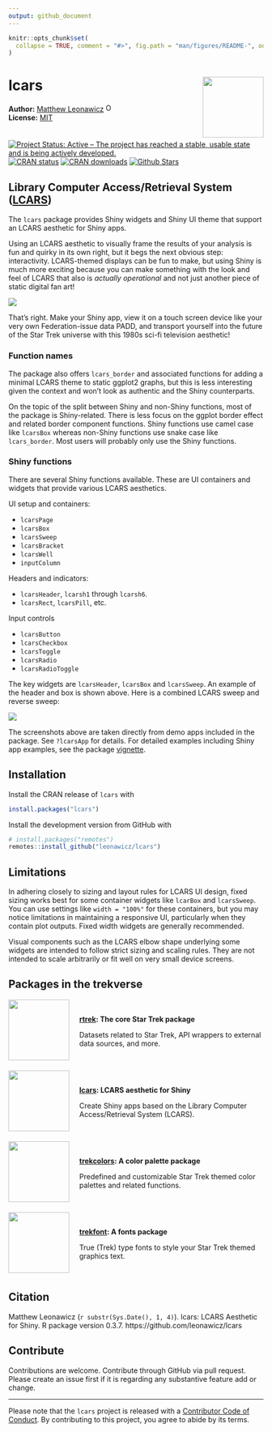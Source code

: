 ```yaml
---
output: github_document
---
```


<!-- README.md is generated from README.Rmd. Please edit that file -->

```r
knitr::opts_chunk$set(
  collapse = TRUE, comment = "#>", fig.path = "man/figures/README-", out.width = "100%", message = FALSE, warning = FALSE, error = FALSE
)
```

# lcars <img src="man/figures/logo.png" style="margin-left:10px;margin-bottom:5px;" width="120" align="right">
**Author:** [Matthew Leonawicz](https://github.com/leonawicz) <a href="https://orcid.org/0000-0001-9452-2771" target="orcid.widget">
<img alt="ORCID logo" src="https://info.orcid.org/wp-content/uploads/2019/11/orcid_16x16.png" width="16" height="16" /></a>
<br/>
**License:** [MIT](https://opensource.org/licenses/MIT/)<br/>

[![Project Status: Active – The project has reached a stable, usable state and is being actively developed.](https://www.repostatus.org/badges/latest/active.svg)](https://www.repostatus.org/)
[![CRAN status](http://www.r-pkg.org/badges/version/lcars)](https://cran.r-project.org/package=lcars)
[![CRAN downloads](http://cranlogs.r-pkg.org/badges/grand-total/lcars)](https://cran.r-project.org/package=lcars) 
[![Github Stars](https://img.shields.io/github/stars/leonawicz/lcars.svg?style=social&label=Github)](https://github.com/leonawicz/lcars)

## Library Computer Access/Retrieval System ([LCARS](https://en.wikipedia.org/wiki/LCARS))

The `lcars` package provides Shiny widgets and Shiny UI theme that support an LCARS aesthetic for Shiny apps.

Using an LCARS aesthetic to visually frame the results of your analysis is fun and quirky in its own right, but it begs the next obvious step: interactivity. LCARS-themed displays can be fun to make, but using Shiny is much more exciting because you can make something with the look and feel of LCARS that also is *actually operational* and not just another piece of static digital fan art!

![](man/figures/README-banner.png)

That's right. Make your Shiny app, view it on a touch screen device like your very own Federation-issue data PADD, and transport yourself into the future of the Star Trek universe with this 1980s sci-fi television aesthetic!

### Function names

The package also offers `lcars_border` and associated functions for adding a minimal LCARS theme to static ggplot2 graphs, but this is less interesting given the context and won't look as authentic and the Shiny counterparts.

On the topic of the split between Shiny and non-Shiny functions, most of the package is Shiny-related. There is less focus on the ggplot border effect and related border component functions. Shiny functions use camel case like `lcarsBox` whereas non-Shiny functions use snake case like `lcars_border`. Most users will probably only use the Shiny functions.

### Shiny functions

There are several Shiny functions available. These are UI containers and widgets that provide various LCARS aesthetics.

UI setup and containers:

* `lcarsPage`
* `lcarsBox`
* `lcarsSweep`
* `lcarsBracket`
* `lcarsWell`
* `inputColumn`

Headers and indicators:

* `lcarsHeader`, `lcarsh1` through `lcarsh6`.
* `lcarsRect`, `lcarsPill`, etc.

Input controls

* `lcarsButton`
* `lcarsCheckbox`
* `lcarsToggle`
* `lcarsRadio`
* `lcarsRadioToggle`


The key widgets are `lcarsHeader`, `lcarsBox` and `lcarsSweep`. An example of the header and box is shown above. Here is a combined LCARS sweep and reverse sweep:

![](man/figures/README-sweep.png)

The screenshots above are taken directly from demo apps included in the package. See `?lcarsApp` for details. For detailed examples including Shiny app examples, see the package [vignette](https://leonawicz.github.io/lcars/articles/lcars.html).

## Installation

Install the CRAN release of `lcars` with

```r
install.packages("lcars")
```

Install the development version from GitHub with

```r
# install.packages("remotes")
remotes::install_github("leonawicz/lcars")
```

## Limitations

In adhering closely to sizing and layout rules for LCARS UI design, fixed sizing works best for some container widgets like `lcarBox` and `lcarsSweep`. You can use settings like `width = "100%"` for these containers, but you may notice limitations in maintaining a responsive UI, particularly when they contain plot outputs. Fixed width widgets are generally recommended.

Visual components such as the LCARS elbow shape underlying some widgets are intended to follow strict sizing and scaling rules. They are not intended to scale arbitrarily or fit well on very small device screens. 

## Packages in the trekverse

<div class="row">
<div class="col-sm-2">
<a href="https://github.com/leonawicz/rtrek"><img src="https://raw.githubusercontent.com/leonawicz/rtrek/master/man/figures/logo.png" style="margin-right:20px;margin-bottom:0;" width="120" align="left"></a>
</div>
<div class="col-sm-10">
<h4 style="padding:30px 0 0 0;margin-top:5px;margin-bottom:5px;"><a href="https://github.com/leonawicz/rtrek">rtrek</a>: The core Star Trek package</h4>
Datasets related to Star Trek, API wrappers to external data sources, and more.
</div></div>
<br/>
<div class="row">
<div class="col-sm-2">
<a href="https://github.com/leonawicz/lcars"><img src="https://raw.githubusercontent.com/leonawicz/lcars/master/man/figures/logo.png" style="margin-right:20px;margin-bottom:0;" width="120" align="left"></a>
</div>
<div class="col-sm-10">
<h4 style="padding:30px 0 0 0;margin-top:5px;margin-bottom:5px;"><a href="https://github.com/leonawicz/lcars">lcars</a>: LCARS aesthetic for Shiny</h4>
Create Shiny apps based on the Library Computer Access/Retrieval System (LCARS).
</div></div>
<br/>
<div class="row">
<div class="col-sm-2">
<a href="https://github.com/leonawicz/trekcolors"><img src="https://raw.githubusercontent.com/leonawicz/trekcolors/master/man/figures/logo.png" style="margin-right:20px;margin-bottom:0;" width="120" align="left"></a>
</div>
<div class="col-sm-10">
<h4 style="padding:30px 0 0 0;margin-top:5px;margin-bottom:5px;"><a href="https://github.com/leonawicz/trekcolors">trekcolors</a>: A color palette package</h4>
Predefined and customizable Star Trek themed color palettes and related functions.
</div></div>
<br/>
<div class="row">
<div class="col-sm-2">
<a href="https://github.com/leonawicz/trekfont"><img src="https://raw.githubusercontent.com/leonawicz/trekfont/master/man/figures/logo.png" style="margin-right:20px;margin-bottom:0;" width="120" align="left"></a>
</div>
<div class="col-sm-10">
<h4 style="padding:30px 0 0 0;margin-top:5px;margin-bottom:5px;"><a href="https://github.com/leonawicz/trekfont">trekfont</a>: A fonts package</h4>
True (Trek) type fonts to style your Star Trek themed graphics text.
</div></div>

<br>

## Citation

Matthew Leonawicz (`r substr(Sys.Date(), 1, 4)`). lcars: LCARS Aesthetic for Shiny. R package version 0.3.7. https://github.com/leonawicz/lcars

## Contribute

Contributions are welcome. Contribute through GitHub via pull request. Please create an issue first if it is regarding any substantive feature add or change.

---

Please note that the `lcars` project is released with a [Contributor Code of Conduct](https://github.com/leonawicz/lcars/blob/master/CODE_OF_CONDUCT.md). By contributing to this project, you agree to abide by its terms.
